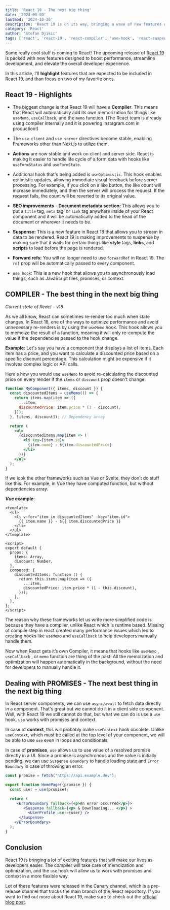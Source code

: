 ```yaml
---
title: 'React 19 - The next big thing'
date: '2024-03-03'
lastmod: '2024-10-26'
description: 'React 19 is on its way, bringing a wave of new features designed to enhance performance, simplify development, and improve the overall developer experience.'
category: 'React'
author: 'Stefan Djikic'
tags: ['react', 'react-19', 'react-compiler', 'use-hook', 'react-suspense']
---
```


Some really cool stuff is coming to React!
The upcoming release of <a href="https://react.dev/blog/2024/02/15/react-labs-what-we-have-been-working-on-february-2024" target="_blank" rel="noopener">React 19</a> is packed with new features designed to boost performance, streamline development, and elevate the overall developer experience. 

In this article, I'll **highlight** features that are expected to be included in React 19, and than focus on two of my favorite ones.

## React 19 - Highlights

- The biggest change is that React 19 will have a **Compiler**. This means that React will automatically add its own memorization for things like `useMemo`, `useCallback`, and the `memo` function. 
(The React team is already using compiler internally and it is powering instagram.com in production!)

- The `use client` and `use server` directives become stable, enabling Frameworks other than Next.js to utilize them.

- **Actions** are now stable and work on client and server side. React is making it easier to handle life cycle of a form data with hooks like `useFormStatus` and `useFormState`.

- Additional hook that's being added is `useOptimistic`. This hook enables optimistic updates, allowing immediate visual feedback before server processing.
For example, if you click on a like button, the like count will increase immediately, and then the server will process the request. If the request fails, the count will be reverted to its original value.

- **SEO improvements** - **Document metadata section:** This allows you to put a `title` tag, `meta` tag, or `link` tag anywhere inside of your React component and it will be automatically added to the head of the document or wherever it needs to be.

- **Suspense:** This is a new feature in React 18 that allows you to stream in data to be rendered. React 19 is making improvements to suspense by making sure that it waits for certain things like **style** tags, **links**, and **scripts** to load before the page is rendered.

- **Forward refs:** You will no longer need to use `forwardRef` in React 19. The `ref` prop will be automatically passed to every component.

- `use hook`: This is a new hook that allows you to asynchronously load things, such as JavaScript files, promises, or context.


## COMPILER - The best thing in the next big thing

*Current state of React - v18*

As we all know, React can sometimes re-render too much when state changes. In React 18, one of the ways to optimize performance and avoid unnecessary re-renders is by using the `useMemo` hook. 
This hook allows you to memoize the result of a function, meaning it will only re-compute the value if the dependencies passed to the hook change.

**Example:** 
Let's say you have a component that displays a list of items. Each item has a price, and you want to calculate a discounted price based on a specific discount percentage. 
This calculation might be expensive if it involves complex logic or API calls.

Here's how you would use `useMemo` to avoid re-calculating the discounted price on every render if the `items` or `discount` prop doesn't change:

```jsx
function MyComponent({ items, discount }) {
  const discountedItems = useMemo(() => {
    return items.map(item => ({
      ...item,
      discountedPrice: item.price * (1 - discount),
    }));
  }, [items, discount]); // Dependency array

  return (
    <ul>
      {discountedItems.map(item => (
        <li key={item.id}>
          {item.name} - ${item.discountedPrice}
        </li>
      ))}
    </ul>
  );
}
```

If we look the other frameworks such as Vue or Svelte, they don’t do stuff like this. 
For example, in Vue they have computed function, but without dependencies array.

***Vue* example:**
```vue
<template>
  <ul>
    <li v-for="item in discountedItems" :key="item.id">
      {{ item.name }} - ${{ item.discountedPrice }}
    </li>
  </ul>
</template>

<script>
export default {
  props: {
    items: Array,
    discount: Number,
  },
  computed: {
    discountedItems: function () {
      return this.items.map(item => ({
        ...item,
        discountedPrice: item.price * (1 - this.discount),
      }));
    },
  },
};
</script>

```

The reason why these frameworks let us write more simplified code is because they have a compiler, unlike React which is runtime based.
Missing of compile step in react created many performance issues which led to creating hooks like `useMemo` and `useCallback` to help developers manually handle them.

Now when React gets it’s own Compiler, it means that hooks like `useMemo` ,  `useCallback` , or `memo` function are thing of the past! 
All the memoization and optimization will happen automatically in the background, without the need for developers to manually handle it.

## Dealing with PROMISES - The next best thing in the next big thing

In React server components, we can use `async/await` to fetch data directly in a component. That's great but we cannot do it in a client side component.
Well, with React 19 we still cannot do that, but what we can do is use a `use` hook. `use` works with promises and context.

In case of **context**, this will probably make `useContext` hook obsolete. Unlike `useContext`, which  must be called at the top level of your component, we will be able to use `use` even in loops and conditionals.

In case of **promises**, `use` allows us to use value of a resolved promise directly in a UI. 
Since a promise is asynchronous and the value is initially pending, we can use `Suspense Boundary` to handle loading state and `Error Boundary` in case of throwing an error.

```jsx
const promise = fetch("https://api.example.dev");

export function HomePage({promise }) {
  const user = use(promise);

  return (
     <ErrorBoundary fallback={<p>An error occurred</p>}>
        <Suspense fallback={<p> & Downloading... </p>} >
          <UserProfile user={user} />
      </Suspense>
    </ErrorBoundary>  
  );
}
```

## Conclusion

React 19 is bringing a lot of exciting features that will make our lives as developers easier.
The compiler will take care of memoization and optimization, and the `use` hook will allow us to work with promises and context in a more flexible way.

<Card emoji="💡">
  Lot of these features were released in the Canary channel, which is a pre-release channel that tracks the main branch of the React repository.
  If you want to find out more about React 19, make sure to check out the <a href="https://react.dev/blog/2024/02/15/react-labs-what-we-have-been-working-on-february-2024" target="_blank" rel="noopener">official blog post</a>.
</Card>
